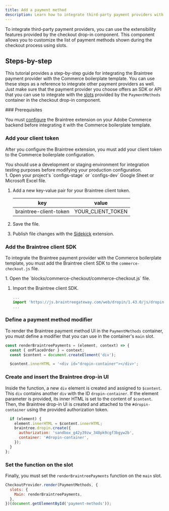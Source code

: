 ```yaml
---
title: Add a payment method
description: Learn how to integrate third-party payment providers with the Commerce boilerplate template.
---
```



To integrate third-party payment providers, you can use the extensibility features provided by the checkout drop-in component. This component allows you to customize the list of payment methods shown during the checkout process using slots.

## Steps-by-step

This tutorial provides a step-by-step guide for integrating the Braintree payment provider with the Commerce boilerplate template. You can use these steps as a reference to integrate other payment providers as well. Just make sure that the payment provider you choose offers an SDK or API that you can use to integrate with the [slots](/dropins/checkout/slots/) provided by the `PaymentMethods` container in the checkout drop-in component.

<Tasks>

<Task>
### Prerequisites

You must [configure](https://experienceleague.adobe.com/en/docs/commerce-admin/stores-sales/payments/braintree) the Braintree extension on your Adobe Commerce backend before integrating it with the Commerce boilerplate template.

</Task>

<Task>

### Add your client token

After you configure the Braintree extension, you must add your client token to the Commerce boilerplate configuration.

<Aside type="note">
  You should use a development or staging environment for integration testing purposes before modifying your production configuration.
</Aside>

<Steps>
1. Open your project's `configs-stage` or `configs-dev` Google Sheet or Microsoft Excel file.

1. Add a new key-value pair for your Braintree client token.

   | key                     | value             |
   |-------------------------|-------------------|
   | braintree-client-token  | YOUR_CLIENT_TOKEN |

1. Save the file.
1. Publish file changes with the [Sidekick](/get-started/#sidekick) extension.
   
</Steps>

</Task>

<Task>

### Add the Braintree client SDK

To integrate the Braintree payment provider with the Commerce boilerplate template, you must add the Braintree client SDK to the `commerce-checkout.js` file.

<Steps>
1. Open the `blocks/commerce-checkout/commerce-checkout.js` file.

1. Import the Braintree client SDK.
   
   ```js
   ...
   import 'https://js.braintreegateway.com/web/dropin/1.43.0/js/dropin.js';
   ...
   ```

</Steps>

</Task>

<Task>

### Define a payment method modifier

To render the Braintree payment method UI in the `PaymentMethods` container, you must define a modifier that you can use in the container's `main` slot.

```js
const renderBraintreePayments = (element, context) => {
  const { onPlaceOrder } = context;
  const $content = document.createElement('div');

  $content.innerHTML = '<div id="dropin-container"></div>';
```

</Task>

<Task>

### Create and insert the Braintree drop-in UI

Inside the function, a new `div` element is created and assigned to `$content`. This `div` contains another `div` with the ID `dropin-container`. If the element parameter is provided, its inner HTML is set to the content of `$content`. Then, the Braintree drop-in UI is created and attached to the `#dropin-container` using the provided authorization token.

```js
  if (element) {
    element.innerHTML = $content.innerHTML;
    braintree.dropin.create({
      authorization: 'sandbox_g42y39zw_348pk9cgf3bgyw2b',
      container: '#dropin-container',
    });
  }
};
```

</Task>

<Task>

### Set the function on the slot

Finally, you must set the `renderBraintreePayments` function on the `main` slot.

```js
CheckoutProvider.render(PaymentMethods, {
  slots: {
    Main: renderBraintreePayments,
  },
})(document.getElementById('payment-methods'));
```

</Task>

</Tasks>